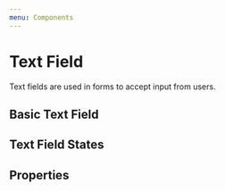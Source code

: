 ```yaml
---
menu: Components
---
```



# Text Field

Text fields are used in forms to accept input from users.

## Basic Text Field

<Playground>
  <TextField size="small" placeholder="Small input" />
  <TextField placeholder="Normal input" />
  <TextField size="large" placeholder="Large input" />
</Playground>


## Text Field States

<Playground>
  <TextField disabled placeholder="Disabled input" />
  <TextField error placeholder="Invalid input" />
</Playground>

## Properties

<Props of={TextField} />
